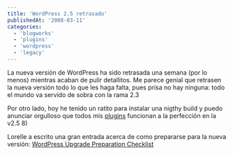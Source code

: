 ```yaml
---
title: 'WordPress 2.5 retrasado'
publishedAt: '2008-03-11'
categories:
  - 'blogworks'
  - 'plugins'
  - 'wordpress'
  - 'legacy'
---
```


La nueva versión de WordPress ha sido retrasada una semana (por lo menos) mientras acaban de pulir detallitos. Me parece genial que retrasen la nueva versión todo lo que les haga falta, pues prisa no hay ninguna: todo el mundo va servido de sobra con la rama 2.3

Por otro lado, hoy he tenido un ratito para instalar una nigthy build y puedo anunciar orgulloso que todos mis [plugins](http://rick.jinlabs.com/code/#wordpress) funcionan a la perfección en la v2.5 8)

Lorelle a escrito una gran entrada acerca de como prepararse para la nueva versión: [WordPress Upgrade Preparation Checklist](http://www.blogherald.com/2008/03/07/wordpress-upgrade-preparation-checklist/)
